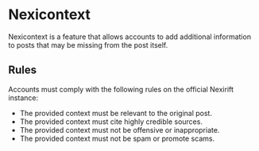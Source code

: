 
# Nexicontext

Nexicontext is a feature that allows accounts to add additional information to posts that may be missing from the post itself.

## Rules

<BadgeWrapper selected="Specific to Nexirift" />

Accounts must comply with the following rules on the official Nexirift instance:

- The provided context must be relevant to the original post.
- The provided context must cite highly credible sources.
- The provided context must not be offensive or inappropriate.
- The provided context must not be spam or promote scams.
